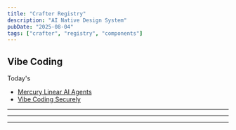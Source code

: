 ```yaml
---
title: "Crafter Registry"
description: "AI Native Design System"
pubDate: "2025-08-04"
tags: ["crafter", "registry", "components"]
---
```



## Vibe Coding

Today's

- [Mercury Linear AI Agents](https://linear.app/now/mercury-linear-ai-agents)
- [Vibe Coding Securely](https://vercel.com/blog/v0-vibe-coding-securely)

---

<TweetCard id="1949519414912770065" />

---

<TweetCard id="1952083023161098373" />

---

<TweetCard id="1952037084677476575" />
